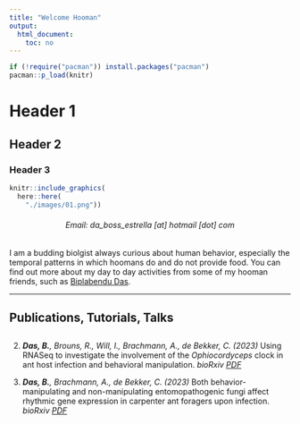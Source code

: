 ```yaml
---
title: "Welcome Hooman"
output:
  html_document:
    toc: no
---
```



```r
if (!require("pacman")) install.packages("pacman")
pacman::p_load(knitr)
```

# Header 1

## Header 2

### Header 3

```r
knitr::include_graphics(
  here::here(
    "./images/01.png"))
```
   
<h6 style="text-align: center;" markdown="1">

Email: da_boss_estrella [at] hotmail [dot] com

</h6>     

I am a budding biolgist always curious about human behavior, especially the temporal patterns in which hoomans do and do not provide food. You can find out more about my day to day activities from some of my hooman friends, such as [Biplabendu Das](https://biplabendu.github.io/homepage/).


----------------------------------

## Publications, Tutorials, Talks

<!-- <script type='text/javascript' src='https://d1bxh8uas1mnw7.cloudfront.net/assets/embed.js'></script> -->

##

2. _**Das, B.**, Brouns, R., Will, I., Brachmann, A., de Bekker, C. (2023)_ Using RNASeq to investigate the involvement of the _Ophiocordyceps_ clock in ant host infection and behavioral manipulation. _bioRxiv_ [*PDF*](https://www.biorxiv.org/content/10.1101/2023.01.20.524843v2.abstract)
<!-- <div class='altmetric-embed' data-badge-popover="right" data-badge-type='medium-bar' data-doi="10.1101/2023.01.20.524843"></div> -->

1. _**Das, B.**, Brachmann, A., de Bekker, C. (2023)_ Both behavior-manipulating and non-manipulating entomopathogenic fungi affect rhythmic gene expression in carpenter ant foragers upon infection. _bioRxiv_ [*PDF*](https://www.biorxiv.org/content/10.1101/2023.01.19.524837v2.abstract)
